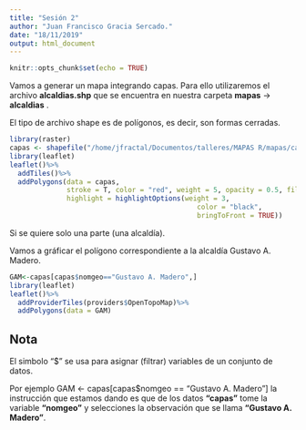```yaml
---
title: "Sesión 2"
author: "Juan Francisco Gracia Sercado."
date: "18/11/2019"
output: html_document
---
```


```r
knitr::opts_chunk$set(echo = TRUE)
```
Vamos a generar un mapa integrando capas. Para ello utilizaremos el archivo **alcaldias.shp** que se encuentra en nuestra carpeta **mapas** -> **alcaldias** .

El tipo de archivo shape es de polígonos, es decir, son formas cerradas. 

```r
library(raster)
capas <- shapefile("/home/jfractal/Documentos/talleres/MAPAS R/mapas/capas/alcaldias/alcaldias.shp")
library(leaflet)
leaflet()%>%
  addTiles()%>%
  addPolygons(data = capas, 
              stroke = T, color = "red", weight = 5, opacity = 0.5, fill = T,
              highlight = highlightOptions(weight = 3,
                                              color = "black",
                                              bringToFront = TRUE))
```

Si se quiere solo una parte (una alcaldía).

Vamos a gráficar el polígono correspondiente a la alcaldía Gustavo A. Madero.

```r
GAM<-capas[capas$nomgeo=="Gustavo A. Madero",]
library(leaflet)
leaflet()%>%
  addProviderTiles(providers$OpenTopoMap)%>%
  addPolygons(data = GAM)
```

## Nota

El simbolo "$" se usa para asignar (filtrar) variables de un conjunto de datos.

Por ejemplo GAM <- capas[capas$nomgeo == "Gustavo A. Madero"] la instrucción que estamos dando es que de los datos **"capas"** tome la variable **"nomgeo"** y selecciones la observación que se llama **"Gustavo A. Madero"**.

